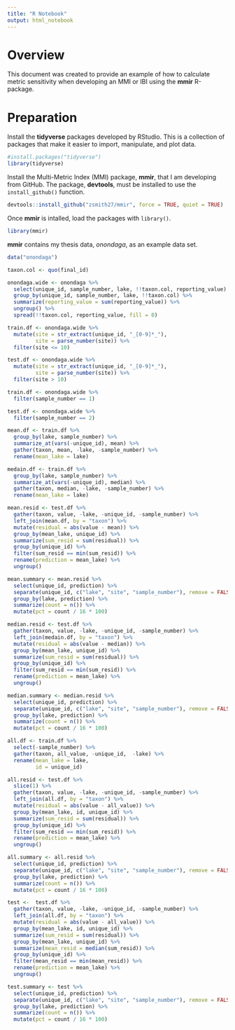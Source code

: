 ```yaml
---
title: "R Notebook"
output: html_notebook
---
```



# Overview

This document was created to provide an example of how to calculate metric sensitivity when developing an MMI or IBI using the __mmir__ R-package.

# Preparation

Install the __tidyverse__ packages developed by RStudio. This is a collection of packages that make it easier to import, manipulate, and plot data.
```r
#install.packages("tidyverse")
library(tidyverse)
```

Install the Multi-Metric Index (MMI) package, __mmir__, that I am developing from GitHub. The package, __devtools__, must be installed to use the `install_github()` function.
```r
devtools::install_github("zsmith27/mmir", force = TRUE, quiet = TRUE)
```

Once __mmir__ is intalled, load the packages with `library()`.
```r
library(mmir)
```

__mmir__ contains my thesis data, _onondaga_, as an example data set.
```r
data("onondaga")
```

```r
taxon.col <- quo(final_id)

onondaga.wide <- onondaga %>% 
  select(unique_id, sample_number, lake, !!taxon.col, reporting_value) %>% 
  group_by(unique_id, sample_number, lake, !!taxon.col) %>% 
  summarize(reporting_value = sum(reporting_value)) %>% 
  ungroup() %>% 
  spread(!!taxon.col, reporting_value, fill = 0)

```

```r
train.df <- onondaga.wide %>% 
  mutate(site = str_extract(unique_id, "_[0-9]*_"),
         site = parse_number(site)) %>% 
  filter(site <= 10)

test.df <- onondaga.wide %>% 
  mutate(site = str_extract(unique_id, "_[0-9]*_"),
         site = parse_number(site)) %>% 
  filter(site > 10)
```


```r
train.df <- onondaga.wide %>% 
  filter(sample_number == 1)

test.df <- onondaga.wide %>% 
  filter(sample_number == 2)
```


```r
mean.df <- train.df %>% 
  group_by(lake, sample_number) %>% 
  summarize_at(vars(-unique_id), mean) %>% 
  gather(taxon, mean, -lake, -sample_number) %>% 
  rename(mean_lake = lake)
```

```r
medain.df <- train.df %>% 
  group_by(lake, sample_number) %>% 
  summarize_at(vars(-unique_id), median) %>% 
  gather(taxon, median, -lake, -sample_number) %>% 
  rename(mean_lake = lake)
```


```r
mean.resid <- test.df %>% 
  gather(taxon, value, -lake, -unique_id, -sample_number) %>% 
  left_join(mean.df, by = "taxon") %>% 
  mutate(residual = abs(value - mean)) %>% 
  group_by(mean_lake, unique_id) %>% 
  summarize(sum_resid = sum(residual)) %>% 
  group_by(unique_id) %>% 
  filter(sum_resid == min(sum_resid)) %>% 
  rename(prediction = mean_lake) %>% 
  ungroup()
```

```r
mean.summary <- mean.resid %>% 
  select(unique_id, prediction) %>% 
  separate(unique_id, c("lake", "site", "sample_number"), remove = FALSE) %>% 
  group_by(lake, prediction) %>% 
  summarize(count = n()) %>% 
  mutate(pct = count / 16 * 100)
```

```r
median.resid <- test.df %>% 
  gather(taxon, value, -lake, -unique_id, -sample_number) %>% 
  left_join(medain.df, by = "taxon") %>% 
  mutate(residual = abs(value - median)) %>% 
  group_by(mean_lake, unique_id) %>% 
  summarize(sum_resid = sum(residual)) %>% 
  group_by(unique_id) %>% 
  filter(sum_resid == min(sum_resid)) %>% 
  rename(prediction = mean_lake) %>% 
  ungroup()
```

```r
median.summary <- median.resid %>% 
  select(unique_id, prediction) %>% 
  separate(unique_id, c("lake", "site", "sample_number"), remove = FALSE) %>% 
  group_by(lake, prediction) %>% 
  summarize(count = n()) %>% 
  mutate(pct = count / 16 * 100)
```

```r
all.df <- train.df %>% 
  select(-sample_number) %>% 
  gather(taxon, all_value, -unique_id,  -lake) %>% 
  rename(mean_lake = lake,
         id = unique_id)
```

```r
all.resid <- test.df %>% 
  slice(1) %>% 
  gather(taxon, value, -lake, -unique_id, -sample_number) %>% 
  left_join(all.df, by = "taxon") %>% 
  mutate(residual = abs(value - all_value)) %>% 
  group_by(mean_lake, id, unique_id) %>% 
  summarize(sum_resid = sum(residual)) %>% 
  group_by(unique_id) %>% 
  filter(sum_resid == min(sum_resid)) %>% 
  rename(prediction = mean_lake) %>% 
  ungroup()
```

```r
all.summary <- all.resid %>% 
  select(unique_id, prediction) %>% 
  separate(unique_id, c("lake", "site", "sample_number"), remove = FALSE) %>% 
  group_by(lake, prediction) %>% 
  summarize(count = n()) %>% 
  mutate(pct = count / 16 * 100)
```

```r
test <-  test.df %>% 
  gather(taxon, value, -lake, -unique_id, -sample_number) %>% 
  left_join(all.df, by = "taxon") %>% 
  mutate(residual = abs(value - all_value)) %>% 
  group_by(mean_lake, id, unique_id) %>% 
  summarize(sum_resid = sum(residual)) %>% 
  group_by(mean_lake, unique_id) %>% 
  summarize(mean_resid = median(sum_resid)) %>% 
  group_by(unique_id) %>% 
  filter(mean_resid == min(mean_resid)) %>% 
  rename(prediction = mean_lake) %>% 
  ungroup()
```

```r
test.summary <- test %>% 
  select(unique_id, prediction) %>% 
  separate(unique_id, c("lake", "site", "sample_number"), remove = FALSE) %>% 
  group_by(lake, prediction) %>% 
  summarize(count = n()) %>% 
  mutate(pct = count / 16 * 100)
```
